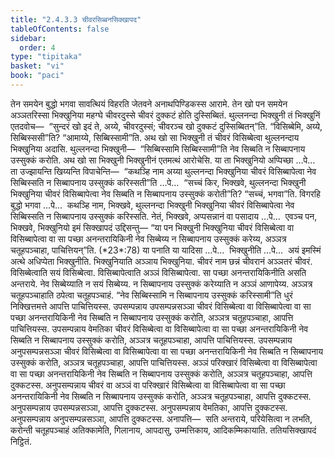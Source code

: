 ```yaml
---
title: "2.4.3.3 चीवरसिब्बनसिक्खापद"
tableOfContents: false
sidebar:
  order: 4
type: "tipitaka"
basket: "vi"
book: "paci"
---
```



<DynamicBreadcrumb />

<Division number="892" book="paci">

<Paragraph number="2801" book="paci">
तेन समयेन बुद्धो भगवा सावत्थियं विहरति जेतवने अनाथपिण्डिकस्स आरामे. तेन खो पन समयेन अञ्ञतरिस्सा भिक्खुनिया महग्घे चीवरदुस्से चीवरं दुक्कटं होति दुस्सिब्बितं. थुल्लनन्दा भिक्खुनी तं भिक्खुनिं एतदवोच—  “सुन्दरं खो इदं ते, अय्ये, चीवरदुस्सं; चीवरञ्च खो दुक्कटं दुस्सिब्बितन्”ति. “विसिब्बेमि, अय्ये, सिब्बिस्ससी”ति? “आमाय्ये, सिब्बिस्सामी”ति. अथ खो सा भिक्खुनी तं चीवरं विसिब्बेत्वा थुल्लनन्दाय भिक्खुनिया अदासि. थुल्लनन्दा भिक्खुनी—  “सिब्बिस्सामि सिब्बिस्सामी”ति नेव सिब्बति न सिब्बापनाय उस्सुक्कं करोति.
</Paragraph>

<Paragraph number="2802" book="paci">
अथ खो सा भिक्खुनी भिक्खुनीनं एतमत्थं आरोचेसि. या ता भिक्खुनियो अप्पिच्छा …पे…  ता उज्झायन्ति खिय्यन्ति विपाचेन्ति—  “कथञ्हि नाम अय्या थुल्लनन्दा भिक्खुनिया चीवरं विसिब्बापेत्वा नेव सिब्बिस्सति न सिब्बापनाय उस्सुक्कं करिस्सती”ति …पे…  “सच्चं किर, भिक्खवे, थुल्लनन्दा भिक्खुनी भिक्खुनिया चीवरं विसिब्बापेत्वा नेव सिब्बति न सिब्बापनाय उस्सुक्कं करोती”ति? “सच्चं, भगवा”ति. विगरहि बुद्धो भगवा …पे…  कथञ्हि नाम, भिक्खवे, थुल्लनन्दा भिक्खुनी भिक्खुनिया चीवरं विसिब्बापेत्वा नेव सिब्बिस्सति न सिब्बापनाय उस्सुक्कं करिस्सति. नेतं, भिक्खवे, अप्पसन्नानं वा पसादाय …पे…  एवञ्च पन, भिक्खवे, भिक्खुनियो इमं सिक्खापदं उद्दिसन्तु—
</Paragraph>

</Division>
<Division number="893" book="paci">

<Paragraph number="2803" book="paci">
<Emphasis>“या पन भिक्खुनी भिक्खुनिया चीवरं विसिब्बेत्वा वा विसिब्बापेत्वा वा सा पच्छा अनन्तरायिकिनी नेव सिब्बेय्य न सिब्बापनाय उस्सुक्कं करेय्य, अञ्ञत्र चतूहपञ्चाहा, पाचित्तियन्”</Emphasis>ति. (*23*:<Emphasis>78</Emphasis>)
</Paragraph>

</Division>
<Division number="894" book="paci">

<Paragraph number="2804" book="paci">
<Emphasis>या पना</Emphasis>ति या यादिसा …पे…  <Emphasis>भिक्खुनी</Emphasis>ति …पे…  अयं इमस्मिं अत्थे अधिप्पेता भिक्खुनीति.
</Paragraph>

<Paragraph number="2805" book="paci">
<Emphasis>भिक्खुनिया</Emphasis>ति अञ्ञाय भिक्खुनिया.
</Paragraph>

<Paragraph number="2806" book="paci">
<Emphasis>चीवरं</Emphasis> नाम छन्नं चीवरानं अञ्ञतरं चीवरं.
</Paragraph>

<Paragraph number="2807" book="paci">
<Emphasis>विसिब्बेत्वा</Emphasis>ति सयं विसिब्बेत्वा. <Emphasis>विसिब्बापेत्वा</Emphasis>ति अञ्ञं विसिब्बापेत्वा.
</Paragraph>

<Paragraph number="2808" book="paci">
<Emphasis>सा पच्छा अनन्तरायिकिनी</Emphasis>ति असति अन्तराये.
</Paragraph>

<Paragraph number="2809" book="paci">
<Emphasis>नेव सिब्बेय्या</Emphasis>ति न सयं सिब्बेय्य. <Emphasis>न सिब्बापनाय उस्सुक्कं करेय्या</Emphasis>ति न अञ्ञं आणापेय्य.
</Paragraph>

<Paragraph number="2810" book="paci">
<Emphasis>अञ्ञत्र चतूहपञ्चाहा</Emphasis>ति ठपेत्वा चतूहपञ्चाहं. “नेव सिब्बिस्सामि न सिब्बापनाय उस्सुक्कं करिस्सामी”ति धुरं निक्खित्तमत्ते आपत्ति पाचित्तियस्स.
</Paragraph>

</Division>
<Division number="895" book="paci">

<Paragraph number="2811" book="paci">
उपसम्पन्नाय उपसम्पन्नसञ्ञा चीवरं विसिब्बेत्वा वा विसिब्बापेत्वा वा सा पच्छा अनन्तरायिकिनी नेव सिब्बति न सिब्बापनाय उस्सुक्कं करोति, अञ्ञत्र चतूहपञ्चाहा, आपत्ति पाचित्तियस्स. उपसम्पन्नाय वेमतिका चीवरं विसिब्बेत्वा वा विसिब्बापेत्वा वा सा पच्छा अनन्तरायिकिनी नेव सिब्बति न सिब्बापनाय उस्सुक्कं करोति, अञ्ञत्र चतूहपञ्चाहा, आपत्ति पाचित्तियस्स. उपसम्पन्नाय अनुपसम्पन्नसञ्ञा चीवरं विसिब्बेत्वा वा विसिब्बापेत्वा वा सा पच्छा अनन्तरायिकिनी नेव सिब्बति न सिब्बापनाय उस्सुक्कं करोति, अञ्ञत्र चतूहपञ्चाहा, आपत्ति पाचित्तियस्स.
</Paragraph>

<Paragraph number="2812" book="paci">
अञ्ञं परिक्खारं विसिब्बेत्वा वा विसिब्बापेत्वा वा सा पच्छा अनन्तरायिकिनी नेव सिब्बति न सिब्बापनाय उस्सुक्कं करोति, अञ्ञत्र चतूहपञ्चाहा, आपत्ति दुक्कटस्स. अनुपसम्पन्नाय चीवरं वा अञ्ञं वा परिक्खारं विसिब्बेत्वा वा विसिब्बापेत्वा वा सा पच्छा अनन्तरायिकिनी नेव सिब्बति न सिब्बापनाय उस्सुक्कं करोति, अञ्ञत्र चतूहपञ्चाहा, आपत्ति दुक्कटस्स. अनुपसम्पन्नाय उपसम्पन्नसञ्ञा, आपत्ति दुक्कटस्स. अनुपसम्पन्नाय वेमतिका, आपत्ति दुक्कटस्स. अनुपसम्पन्नाय अनुपसम्पन्नसञ्ञा, आपत्ति दुक्कटस्स.
</Paragraph>

</Division>
<Division number="896" book="paci">

<Paragraph number="2813" book="paci">
अनापत्ति—  सति अन्तराये, परियेसित्वा न लभति, करोन्ती चतूहपञ्चाहं अतिक्कामेति, गिलानाय, आपदासु, उम्मत्तिकाय, आदिकम्मिकायाति.

</Paragraph>
</Division>

<Paragraph number="2814" type="center" book="paci">
ततियसिक्खापदं निट्ठितं.
</Paragraph>